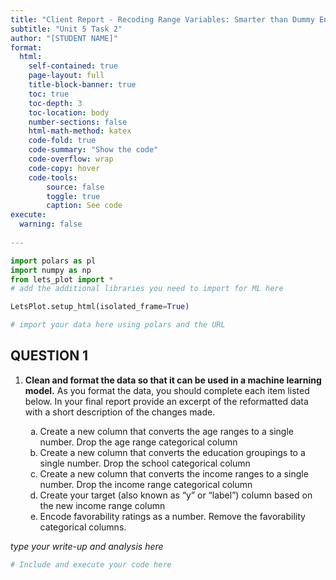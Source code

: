 ```yaml
---
title: "Client Report - Recoding Range Variables: Smarter than Dummy Encoding"
subtitle: "Unit 5 Task 2"
author: "[STUDENT NAME]"
format:
  html:
    self-contained: true
    page-layout: full
    title-block-banner: true
    toc: true
    toc-depth: 3
    toc-location: body
    number-sections: false
    html-math-method: katex
    code-fold: true
    code-summary: "Show the code"
    code-overflow: wrap
    code-copy: hover
    code-tools:
        source: false
        toggle: true
        caption: See code
execute: 
  warning: false
    
---
```


```python
import polars as pl
import numpy as np
from lets_plot import *
# add the additional libraries you need to import for ML here

LetsPlot.setup_html(isolated_frame=True)
```


```python
# import your data here using polars and the URL


```

## QUESTION 1

1. __Clean and format the data so that it can be used in a machine learning model.__ As you format the data, you should complete each item listed below. In your final report provide an excerpt of the reformatted data with a short description of the changes made.  

    a. Create a new column that converts the age ranges to a single number. Drop the age range categorical column  
    a. Create a new column that converts the education groupings to a single number. Drop the school categorical column  
    a. Create a new column that converts the income ranges to a single number. Drop the income range categorical column  
    a. Create your target (also known as “y” or “label”) column based on the new income range column  
    a. Encode favorability ratings as a number. Remove the favorability categorical columns.

_type your write-up and analysis here_

```python
# Include and execute your code here


```

